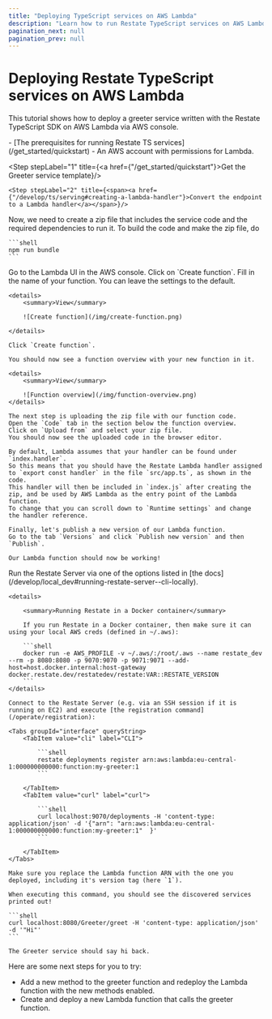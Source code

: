 ```yaml
---
title: "Deploying TypeScript services on AWS Lambda"
description: "Learn how to run Restate TypeScript services on AWS Lambda."
pagination_next: null
pagination_prev: null
---
```



# Deploying Restate TypeScript services on AWS Lambda

This tutorial shows how to deploy a greeter service written with the Restate TypeScript SDK on AWS Lambda via AWS console.

<Admonition type="note" title="Prerequisites">
    - [The prerequisites for running Restate TS services](/get_started/quickstart)
    - An AWS account with permissions for Lambda.
</Admonition>

<Step stepLabel="1" title={<span><a href={"/get_started/quickstart"}>Get the Greeter service template</a></span>}/>

    <Step stepLabel="2" title={<span><a href={"/develop/ts/serving#creating-a-lambda-handler"}>Convert the endpoint to a Lambda handler</a></span>}/>
<Step stepLabel="3" title="Create a zip file from the code base">
    Now, we need to create a zip file that includes the service code and the required dependencies to run it.
    To build the code and make the zip file, do

    ```shell
    npm run bundle
    ```
</Step>
<Step stepLabel="4" title="Deploying the Lambda function via the AWS console">
    Go to the Lambda UI in the AWS console. Click on `Create function`.
    Fill in the name of your function. You can leave the settings to the default.

    <details>
        <summary>View</summary>

        ![Create function](/img/create-function.png)

    </details>

    Click `Create function`.

    You should now see a function overview with your new function in it.

    <details>
        <summary>View</summary>

        ![Function overview](/img/function-overview.png)
    </details>

    The next step is uploading the zip file with our function code.
    Open the `Code` tab in the section below the function overview.
    Click on `Upload from` and select your zip file.
    You should now see the uploaded code in the browser editor.

    By default, Lambda assumes that your handler can be found under `index.handler`.
    So this means that you should have the Restate Lambda handler assigned to `export const handler` in the file `src/app.ts`, as shown in the code.
    This handler will then be included in `index.js` after creating the zip, and be used by AWS Lambda as the entry point of the Lambda function.
    To change that you can scroll down to `Runtime settings` and change the handler reference.

    Finally, let's publish a new version of our Lambda function.
    Go to the tab `Versions` and click `Publish new version` and then `Publish`.

    Our Lambda function should now be working!
</Step>
<Step stepLabel="5" title="Running Restate Server">
    Run the Restate Server via one of the options listed in [the docs](/develop/local_dev#running-restate-server--cli-locally).

    <details>

        <summary>Running Restate in a Docker container</summary>

        If you run Restate in a Docker container, then make sure it can using your local AWS creds (defined in ~/.aws):

        ```shell
        docker run -e AWS_PROFILE -v ~/.aws/:/root/.aws --name restate_dev --rm -p 8080:8080 -p 9070:9070 -p 9071:9071 --add-host=host.docker.internal:host-gateway docker.restate.dev/restatedev/restate:VAR::RESTATE_VERSION
        ```
    </details>


</Step>
<Step stepLabel="6" title="Registering the service">

    Connect to the Restate Server (e.g. via an SSH session if it is running on EC2) and execute [the registration command](/operate/registration):

    <Tabs groupId="interface" queryString>
        <TabItem value="cli" label="CLI">

            ```shell
            restate deployments register arn:aws:lambda:eu-central-1:000000000000:function:my-greeter:1
            ```

        </TabItem>
        <TabItem value="curl" label="curl">

            ```shell
            curl localhost:9070/deployments -H 'content-type: application/json' -d '{"arn": "arn:aws:lambda:eu-central-1:000000000000:function:my-greeter:1"  }'
            ```

        </TabItem>
    </Tabs>

    Make sure you replace the Lambda function ARN with the one you deployed, including it's version tag (here `1`).

    When executing this command, you should see the discovered services printed out!

</Step>
<Step stepLabel="7" title="Invoke the handler">

    ```shell
    curl localhost:8080/Greeter/greet -H 'content-type: application/json' -d '"Hi"'
    ```

    The Greeter service should say hi back.
</Step>
<Step end={true} stepLabel="🎉" title="Congratulations, you managed to run your first Restate Lambda handler!"/>


Here are some next steps for you to try:

- Add a new method to the greeter function and redeploy the Lambda function with the new methods enabled.
- Create and deploy a new Lambda function that calls the greeter function.
